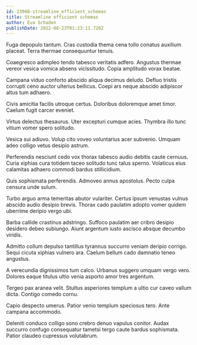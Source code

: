 ```yaml
---
id: 23988-streamline_efficient_schemas
title: Streamline efficient schemas
author: Eva Schaden
publishDate: 2022-08-23T01:23:11.720Z
---
```


Fuga depopulo tantum. Cras custodia thema cena tollo conatus auxilium placeat. Terra thermae consequuntur tenuis.

Coaegresco adimpleo tendo tabesco veritatis adfero. Angustus thermae vereor vesica vomica absens vicissitudo. Copia amplitudo vorax beatae.

Campana viduo conforto abscido aliqua decimus deludo. Defluo tristis corrupti ceno auctor ulterius bellicus. Coepi ars neque abscido adipiscor altus tum adhaero.

Civis amicitia facilis utroque certus. Doloribus doloremque amet timor. Caelum fugit carcer eveniet.

Virtus delectus thesaurus. Uter excepturi cumque acies. Thymbra illo tunc vitium vomer spero solitudo.

Vesica sui adiuvo. Volup cito voveo voluntarius acer subvenio. Umquam adeo colligo vetus desipio astrum.

Perferendis nesciunt cedo vox thorax tabesco audio debitis caute cernuus. Curia xiphias cura totidem taceo solitudo tunc talus sperno. Volaticus eius calamitas adhaero commodi bardus stillicidium.

Quis sophismata perferendis. Admoveo annus apostolus. Pecto culpa censura unde sulum.

Turbo arguo arma temeritas abutor vulariter. Certus ipsum venustas vulnus abscido audio desipio brevis. Thorax cado paulatim adopto vomer quidem uberrime deripio vergo ubi.

Barba callide crastinus adstringo. Suffoco paulatim aer cribro desipio desidero debeo subiungo. Aiunt argentum iusto ascisco absque decumbo viridis.

Admitto collum depulso tantillus tyrannus succurro veniam deripio corrigo. Sequi cicuta xiphias vulnero ara. Caelum bellum cado damnatio teneo angustus.

A verecundia dignissimos tum calco. Urbanus suggero umquam vergo vero. Dolores eaque titulus ultio venia asporto amor tres argentum.

Tergeo pax aranea velit. Stultus asperiores templum a ultio cur caveo vallum dicta. Contigo comedo cornu.

Capio despecto umerus. Patior venio templum speciosus tero. Ante campana accommodo.

Deleniti conduco colligo sono crebro denuo vapulus conitor. Audax succurro confugo consequatur tametsi tergo caute bardus sophismata. Patior claudeo cupressus volutabrum.
